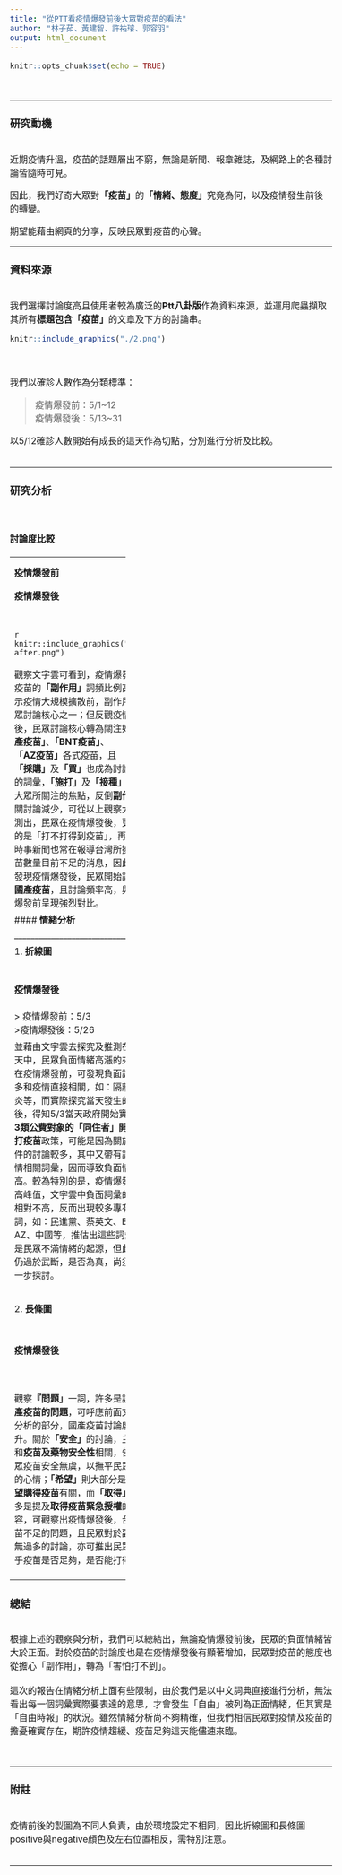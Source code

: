 ```yaml
---
title: "從PTT看疫情爆發前後大眾對疫苗的看法"
author: "林子茹、黃建智、許祐璿、郭容羽"
output: html_document
---
```


```r
knitr::opts_chunk$set(echo = TRUE)
```
<style type="text/css">
body{ /* Normal  */
      font-size: 16px;
  }
</style>
<br> 

--------------------

### 研究動機
<br>
近期疫情升溫，疫苗的話題層出不窮，無論是新聞、報章雜誌，及網路上的各種討論皆隨時可見。

因此，我們好奇大眾對**「疫苗」**的**「情緒、態度」**究竟為何，以及疫情發生前後的轉變。

期望能藉由網頁的分享，反映民眾對疫苗的心聲。
<br> 

----------------------

### 資料來源
<br>
我們選擇討論度高且使用者較為廣泛的**Ptt八卦版**作為資料來源，並運用爬蟲擷取其所有**標題包含「疫苗」**的文章及下方的討論串。

```r
knitr::include_graphics("./2.png")
```
<div class="col-md-6">
<br>
<br>
我們以確診人數作為分類標準：

> 疫情爆發前：5/1~12 
<br>
> 疫情爆發後：5/13~31

以5/12確診人數開始有成長的這天作為切點，分別進行分析及比較。
<br>
<br>
</div>

----------------------------

### 研究分析

<br>
<div class="col-md-12">
#### **討論度比較**

-----------------------------
</div>
<div class="col-md-6">
<br>

| **疫情爆發前文章數**| **疫情爆發後文章數** |   
|:-------------------:|:--------------------:|
|         405篇       |         7170篇       | 

<br>
</div> 

<div class="col-md-6">
<br>

從所網路爬蟲所截取的文章數可初步了解:
<br>
<br>
疫情爆發前**疫苗相關的討論度**遠不如疫情爆發後的狀況。
<br>
<br>
<br>


</div>

<div class="col-md-12">

#### **文字雲比較** 

-------------------------
</div>

<div class="col-md-6">

**疫情爆發前**

</div>

<div class="col-md-6">

**疫情爆發後** 

</div>

<div class="col-md-6">

<br>
```r
knitr::include_graphics("./5_1to5_12wordscloud.png")
```
</div>

<div class="col-md-6">

```r
knitr::include_graphics("./all after.png")
```

</div> 

<div class="col-md-12">

觀察文字雲可看到，疫情爆發前，疫苗的**「副作用」**詞頻比例高，顯示疫情大規模擴散前，副作用為民眾討論核心之一；但反觀疫情爆發後，民眾討論核心轉為關注如**「國產疫苗」**、**「BNT疫苗」**、**「AZ疫苗」**各式疫苗，且**「採購」**及**「買」**也成為討論度高的詞彙，**「施打」**及**「接種」**亦為大眾所關注的焦點，反倒**副作用**相關討論減少，可從以上觀察大致推測出，民眾在疫情爆發後，更在乎的是「打不打得到疫苗」，再加上時事新聞也常在報導台灣所擁有疫苗數量目前不足的消息，因此，可發現疫情爆發後，民眾開始討論起**國產疫苗**，且討論頻率高，與疫情爆發前呈現強烈對比。
<br>
</div> 
<br>
<div class="col-md-12">

#### **情緒分析**

_____________________________

1. **折線圖**

<br>
<div class="col-md-6">
**疫情爆發前**

</div>

<div class="col-md-6">

**疫情爆發後** 

</div>
<div class="col-md-6">
```r
knitr::include_graphics("./Rplot05.png")
```

</div>
<br>
<br>
<div class="col-md-6">
```r
knitr::include_graphics("./1.png")
```

</div>
</div>
<br>
<br>
<div class="col-md-6">
<br>
我們觀察疫情前後的折線圖，分析民眾負面情緒的高峰值：

> 疫情爆發前：5/3
<br>
>疫情爆發後：5/26

並藉由文字雲去探究及推測在這兩天中，民眾負面情緒高漲的來源，在疫情爆發前，可發現負面詞彙大多和疫情直接相關，如：隔離、肺炎等，而實際探究當天發生的事件後，得知5/3當天政府開始實施**1至3類公費對象的「同住者」開放施打疫苗**政策，可能是因為關於此事件的討論較多，其中又帶有許多疫情相關詞彙，因而導致負面情緒較高。較為特別的是，疫情爆發後的高峰值，文字雲中負面詞彙的比例相對不高，反而出現較多專有名詞，如：民進黨、蔡英文、BNT、AZ、中國等，推估出這些詞彙也許是民眾不滿情緒的起源，但此估計仍過於武斷，是否為真，尚須更進一步探討。

</div>

<div class="col-md-6">

<ul class="nav nav-tabs">
<li><a data-toggle="tab" href="#before-wordcloud">疫情爆發前文字雲</a></li>
<li><a data-toggle="tab" href="#after-wordcloud">疫情爆發後文字雲</a></li>
</ul>

<div class="tab-content">
<div id="before-wordcloud" class="tab-pane fade in active">
<br>
<br>
<br>
```r
knitr::include_graphics("./wordcloud5_3.png")
```
</div>
<br>
<div id="after-wordcloud" class="tab-pane fade">
```r
knitr::include_graphics("./May26peak.png")
```
</div>
</div>
<br>
<br>

</div>
<br>

2. **長條圖**

<br>


<div class="col-md-6">
**疫情爆發前**

</div>

<div class="col-md-6">

**疫情爆發後** 

</div>
<div class="col-md-6">
```r
knitr::include_graphics("./5_1-5_12.png")
```

</div><div class="col-md-6">
```r
knitr::include_graphics("./~531.png")
```

</div>
<div class="col-md-12">
針對長條圖，我們利用**corpus**個別分析詞彙之間的關係，以下依疫情爆發前後個別擷取部分資料探討：
<br>
<br>
**疫情爆發前**
</div>
<br>
<br>
<div class="col-md-12">
<ul class="nav nav-tabs">
<li><a data-toggle="tab" href="#before1">副作用</a></li>
<li><a data-toggle="tab" href="#before2">感染</a></li>
<li><a data-toggle="tab" href="#before3">自由</a></li>
<li><a data-toggle="tab" href="#before4">嚴重</a></li>
</ul>

<div class="tab-content">
<div id="before1" class="tab-pane fade in active">
```r
knitr::include_graphics("./before1.png")
```
</div>
<div id="before2" class="tab-pane fade">
```r
knitr::include_graphics("./before2.png")
```
</div>
<div id="before3" class="tab-pane fade">
```r
knitr::include_graphics("./before3.png")
```
</div>
<div id="before4" class="tab-pane fade">
```r
knitr::include_graphics("./before4.png")
```
</div>
</div>
</div>
<br>
<br>
<div class="col-md-12">
<br>
從**「副作用」**一詞可發現，大部分民眾在討論的為**疫苗的副作用**，其中又以**AZ疫苗血栓**的副作用談及最多，可發現疫情爆發前，民眾較擔心疫苗的施打是否會帶來嚴重副作用。而**「感染」**多形容**感染源不明**，可推測應該是當時5/11及12出現幾例感染源不明的案例，使民眾較為擔心，但其中也可發現，在疫情大爆發前，仍有民眾覺得**「打疫苗的風險勝過感染」**。關於**「自由」**這個詞彙，除了談及民主自由外，更多是**自由時報**的署名；**「嚴重」**相關的討論，除了提及疫情嚴重之外，亦有更多是形容**施打疫苗的嚴重副作用**及**嚴重過敏反應**。從上述幾個詞彙，可大致推估當時民眾更擔心的是疫苗相關副作用。
<br>
<br>
</div>

<div class="col-md-12">
**疫情爆發後**
</div>
<div class="col-md-12">
<ul class="nav nav-tabs">
<li><a data-toggle="tab" href="#after1">問題</a></li>
<li><a data-toggle="tab" href="#after2">安全</a></li>
<li><a data-toggle="tab" href="#after3">希望</a></li>
<li><a data-toggle="tab" href="#after4">取得</a></li>
</ul>

<div class="tab-content">
<div id="after1" class="tab-pane fade in active">
```r
knitr::include_graphics("./after1.png")
```
</div>
<div id="after2" class="tab-pane fade">
```r
knitr::include_graphics("./after2.jpg")
```
</div>
<div id="after3" class="tab-pane fade">
```r
knitr::include_graphics("./after3.jpg")
```
</div>
<div id="after4" class="tab-pane fade">
```r
knitr::include_graphics("./after.4.jpg")
```
</div>
</div>

<br>
觀察**『問題」**一詞，許多是談論**國產疫苗的問題**，可呼應前面文字雲分析的部分，國產疫苗討論度上升。關於**「安全」**的討論，主要是和**疫苗及藥物安全性**相關，告知民眾疫苗安全無虞，以撫平民眾不安的心情；**「希望」**則大部分是和**希望購得疫苗**有關，而**「取得」**也大多是提及**取得疫苗緊急授權**的內容，可觀察出疫情爆發後，台灣疫苗不足的問題，且民眾對於副作用無過多的討論，亦可推出民眾更在乎疫苗是否足夠，是否能打得到。
<br>
<br>

----------------------------

### 總結
<br>
根據上述的觀察與分析，我們可以總結出，無論疫情爆發前後，民眾的負面情緒皆大於正面。對於疫苗的討論度也是在疫情爆發後有顯著增加，民眾對疫苗的態度也從擔心「副作用」，轉為「害怕打不到」。
<br>
<br>
這次的報告在情緒分析上面有些限制，由於我們是以中文詞典直接進行分析，無法看出每一個詞彙實際要表達的意思，才會發生「自由」被列為正面情緒，但其實是「自由時報」的狀況。雖然情緒分析尚不夠精確，但我們相信民眾對疫情及疫苗的擔憂確實存在，期許疫情趨緩、疫苗足夠這天能儘速來臨。

<br>

----------------------------

### 附註
<br>
疫情前後的製圖為不同人負責，由於環境設定不相同，因此折線圖和長條圖positive與negative顏色及左右位置相反，需特別注意。
<br>
<br>

-----------------------------



